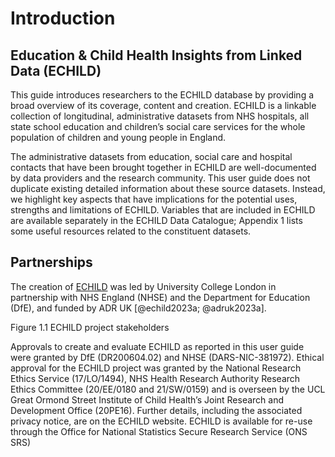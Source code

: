# Introduction {#sec-intro .unnumbered}

## Education & Child Health Insights from Linked Data (ECHILD)

This guide introduces researchers to the ECHILD database by providing a broad 
overview of its coverage, content and creation. ECHILD is a linkable collection 
of longitudinal, administrative datasets from NHS hospitals, all state school 
education and children’s social care services for the whole population of 
children and young people in England.

The administrative datasets from education, social care and hospital contacts 
that have been brought together in ECHILD are well-documented by data providers 
and the research community. This user guide does not duplicate existing 
detailed information about these source datasets. Instead, we highlight key 
aspects that have implications for the potential uses, strengths and 
limitations of ECHILD. Variables that are included in ECHILD are available 
separately in the ECHILD Data Catalogue; Appendix 1 lists some useful resources 
related to the constituent datasets.

## Partnerships

The creation of [ECHILD](https://www.echild.ac.uk/) was led by University 
College London in partnership with NHS England (NHSE) and the Department for 
Education (DfE), and funded by ADR UK [@echild2023a; @adruk2023a].

Figure 1.1 ECHILD project stakeholders

Approvals to create and evaluate ECHILD as reported in this user guide were 
granted by DfE (DR200604.02) and NHSE (DARS-NIC-381972). Ethical approval for 
the ECHILD project was granted by the National Research Ethics Service 
(17/LO/1494), NHS Health Research Authority Research Ethics Committee 
(20/EE/0180 and 21/SW/0159) and is overseen by the UCL Great Ormond Street 
Institute of Child Health’s Joint Research and Development Office (20PE16). 
Further details, including the associated privacy notice, are on the ECHILD 
website. ECHILD is available for re-use through the Office for National 
Statistics Secure Research Service (ONS SRS)
